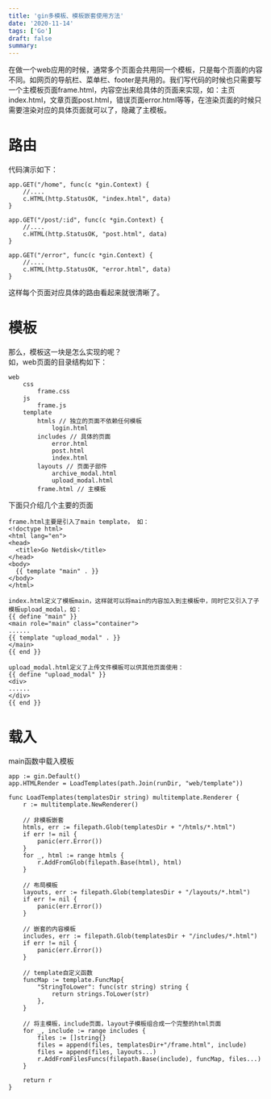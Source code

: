 ```yaml
---
title: 'gin多模板、模板嵌套使用方法'
date: '2020-11-14'
tags: ['Go']
draft: false
summary: 
---
```


在做一个web应用的时候，通常多个页面会共用同一个模板，只是每个页面的内容不同。如网页的导航栏、菜单栏、footer是共用的。我们写代码的时候也只需要写一个主模板页面frame.html，内容空出来给具体的页面来实现，如：主页index.html，文章页面post.html，错误页面error.html等等，在渲染页面的时候只需要渲染对应的具体页面就可以了，隐藏了主模板。

# 路由
代码演示如下：
```
app.GET("/home", func(c *gin.Context) {
    //....
    c.HTML(http.StatusOK, "index.html", data)
}

app.GET("/post/:id", func(c *gin.Context) {
    //....
    c.HTML(http.StatusOK, "post.html", data)
}

app.GET("/error", func(c *gin.Context) {
    //....
    c.HTML(http.StatusOK, "error.html", data)
}
```
这样每个页面对应具体的路由看起来就很清晰了。

# 模板
那么，模板这一块是怎么实现的呢？  
如，web页面的目录结构如下：
```
web
    css
        frame.css
    js
        frame.js
    template
        htmls // 独立的页面不依赖任何模板
            login.html
        includes // 具体的页面
            error.html
            post.html
            index.html
        layouts // 页面子部件
            archive_modal.html
            upload_modal.html
        frame.html // 主模板
```
下面只介绍几个主要的页面
```
frame.html主要是引入了main template， 如：
<!doctype html>
<html lang="en">
<head>
  <title>Go Netdisk</title>
</head>
<body>
  {{ template "main" . }}
</body>
</html>

index.html定义了模板main，这样就可以将main的内容加入到主模板中，同时它又引入了子模板upload_modal，如：
{{ define "main" }}
<main role="main" class="container">
......
{{ template "upload_modal" . }}
</main>
{{ end }}

upload_modal.html定义了上传文件模板可以供其他页面使用：
{{ define "upload_modal" }}
<div>
......
</div>
{{ end }}
```

# 载入
main函数中载入模板
```
app := gin.Default()
app.HTMLRender = LoadTemplates(path.Join(runDir, "web/template"))

func LoadTemplates(templatesDir string) multitemplate.Renderer {
	r := multitemplate.NewRenderer()

	// 非模板嵌套
	htmls, err := filepath.Glob(templatesDir + "/htmls/*.html")
	if err != nil {
		panic(err.Error())
	}
	for _, html := range htmls {
		r.AddFromGlob(filepath.Base(html), html)
	}

	// 布局模板
	layouts, err := filepath.Glob(templatesDir + "/layouts/*.html")
	if err != nil {
		panic(err.Error())
	}

	// 嵌套的内容模板
	includes, err := filepath.Glob(templatesDir + "/includes/*.html")
	if err != nil {
		panic(err.Error())
	}

	// template自定义函数
	funcMap := template.FuncMap{
		"StringToLower": func(str string) string {
			return strings.ToLower(str)
		},
	}
 
    // 将主模板，include页面，layout子模板组合成一个完整的html页面
	for _, include := range includes {
		files := []string{}
		files = append(files, templatesDir+"/frame.html", include)
		files = append(files, layouts...)
		r.AddFromFilesFuncs(filepath.Base(include), funcMap, files...)
	}

	return r
}

```